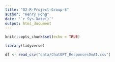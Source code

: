 ```yaml
---
title: "Q2-R-Project-Group-8"
author: "Henry Fong"
date: "`r Sys.Date()`"
output: html_document
---
```


```r
knitr::opts_chunk$set(echo = TRUE)
```

```r
library(tidyverse)
```

```r
df <- read_csv("data/ChatGPT_ResponsesOnAI.csv")
```



